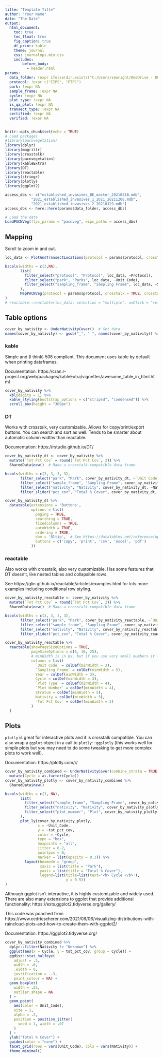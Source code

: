 ```yaml
---
title: "Template Title"
author: "Your Name"
date: "The Date"
output: 
  html_document:
    toc: true
    toc_float: true
    fig_caption: true
    df_print: kable
    theme: journal
    css: journalnps.min.css
    includes:
        before_body:
          - header.html
params:
  data_folder: !expr ifelse(dir.exists("C:/Users/sewright/OneDrive - DOI/Data Scientist Projects/FY2022/PACN/"), "C:/Users/sewright/OneDrive - DOI/Data Scientist Projects/FY2022/PACN/", "C:/Users/JJGross/OneDrive - DOI/Documents/Certification_Local/Databases/EIPS/")
  protocol: !expr c("EIPS", "FTPC")
  park: !expr NA
  sample_frame: !expr NA
  cycle: !expr NA
  plot_type: !expr NA
  is_qa_plot: !expr NA
  transect_type: !expr NA
  certified: !expr NA
  verified: !expr NA
---
```


```r
knitr::opts_chunk$set(echo = TRUE)
# Load packages
#library(pacnvegetation)
library(dplyr)
library(magrittr)
library(crosstalk)
library(pacnvegetation)
library(kableExtra)
library(DT)
library(reactable)
library(stringr)
library(plotly)
library(ggplot2)

access_dbs <- c("established_invasives_BE_master_20210818.mdb",
            "2021_established_invasives_1_2021_20211208.mdb",
            "2021_established_invasives_2_20210129.mdb")
access_dbs <- here::here(params$data_folder, access_dbs)

# Load the data
LoadPACNVeg(ftpc_params = "pacnveg", eips_paths = access_dbs)
```

## Mapping

Scroll to zoom in and out.

```r
loc_data <- PlotAndTransectLocations(protocol = params$protocol, crosstalk = TRUE, crosstalk_group = "map", park = params$park, sample_frame = params$sample_frame, cycle = params$cycle, plot_type = params$plot_type, is_qa_plot = params$is_qa_plot, transect_type = params$transect_type, certified = params$certified, verified = params$verified)

bscols(widths = c(3,NA),
       list(
         filter_select("protocol", "Protocol", loc_data, ~Protocol),
         filter_select("park", "Parks", loc_data, ~Unit_Code),
         filter_select("sampling_frame", "Sampling Frame", loc_data, ~Sampling_Frame)
       ),
       MapPACNVeg(protocol = params$protocol, crosstalk = TRUE, crosstalk_group = "map", park = params$park, sample_frame = params$sample_frame, cycle = params$cycle, plot_type = params$plot_type, is_qa_plot = params$is_qa_plot, transect_type = params$transect_type, certified = params$certified, verified = params$verified)
)
# reactable::reactable(loc_data, selection = "multiple", onClick = "select", minRows = 10)
```

## Table options

```r
cover_by_nativity <- UnderNativityCover()  # Get data
names(cover_by_nativity) <- gsub("_", " ", names(cover_by_nativity)) %>% str_to_title()  # Make column names nicer for display
```


### kable

Simple and (I think) 508 compliant. This document uses kable by default when printing dataframes. 

Documentation: https://cran.r-project.org/web/packages/kableExtra/vignettes/awesome_table_in_html.html

```r
cover_by_nativity %>%
  kbl(digits = 1) %>%
  kable_styling(bootstrap_options = c("striped", "condensed")) %>%
  scroll_box(height = "300px")
```

### DT

Works with crosstalk, very customizable. Allows for copy/print/export buttons. You can search and sort as well. Tends to be smarter about automatic column widths than reactable. 

Documentation: https://rstudio.github.io/DT/

```r
cover_by_nativity_dt <- cover_by_nativity %>%
  mutate(`Tot Pct Cov` = round(`Tot Pct Cov`, 2)) %>%
  SharedData$new()  # Make a crosstalk-compatible data frame

bscols(widths = c(3, 3, 3, 3),
       filter_select("park", "Park", cover_by_nativity_dt, ~`Unit Code`),
       filter_select("sample_frame", "Sampling Frame", cover_by_nativity_dt, ~`Sampling Frame`),
       filter_select("nativity", "Nativity", cover_by_nativity_dt, ~Nativity),
       filter_slider("pct_cov", "Total % Cover", cover_by_nativity_dt, ~`Tot Pct Cov`, step = 1, round = TRUE))

cover_by_nativity_dt %>%
  datatable(extensions = 'Buttons',
            options = list(
              paging = TRUE,
              searching = TRUE,
              fixedColumns = TRUE,
              autoWidth = TRUE,
              ordering = TRUE,
              dom = 'Bltip',  # See https://datatables.net/reference/option/dom for options here. Anything before the 't' goes at the top of the table; anything after goes at the bottom.
              buttons = c('copy', 'print', 'csv', 'excel', 'pdf')
            ))
```

### reactable

Also works with crosstalk, also very customizable. Has some features that DT doesn't, like nested tables and collapsible rows. 

See https://glin.github.io/reactable/articles/examples.html for lots more examples including conditional row styling.

```r
cover_by_nativity_reactable <- cover_by_nativity %>%
  mutate(`Tot Pct Cov` = round(`Tot Pct Cov`, 2)) %>%
  SharedData$new()  # Make a crosstalk-compatible data frame

bscols(widths = c(3, 3, 3, 3),
       filter_select("park", "Park", cover_by_nativity_reactable, ~`Unit Code`),
       filter_select("sample_frame", "Sampling Frame", cover_by_nativity_reactable, ~`Sampling Frame`),
       filter_select("nativity", "Nativity", cover_by_nativity_reactable, ~Nativity),
       filter_slider("pct_cov", "Total % Cover", cover_by_nativity_reactable, ~`Tot Pct Cov`, step = 1, round = TRUE))

cover_by_nativity_reactable %>%
  reactable(showPageSizeOptions = TRUE,
            pageSizeOptions = c(5, 10, 25),
            # minWidth is in px, but if you use very small numbers it'll effectively just set the ratio of column widths and you don't have to worry about picking reasonable widths in px.
            columns = list(
              `Unit Code` = colDef(minWidth = 3),  
              `Sampling Frame` = colDef(minWidth = 5),
              Year = colDef(minWidth = 3),
              Cycle = colDef(minWidth = 3),
              `Plot Type` = colDef(minWidth = 4),
              `Plot Number` = colDef(minWidth = 4),
              Stratum = colDef(minWidth = 5),
              Nativity = colDef(minWidth = 5),
              `Tot Pct Cov` = colDef(minWidth = 3)
            )
  )
```

## Plots

`plotly` is great for interactive plots and it is crosstalk compatible. You can also wrap a `ggplot` object in a call to `plotly::ggplotly` (this works well for simple plots but you may need to do some tweaking to get more complex plots to work well). 

Documentation: https://plotly.com/r/

```r
cover_by_nativity_combined <- UnderNativityCover(combine_strata = TRUE) %>% # Get data
  mutate(Cycle = as.factor(Cycle))
cover_by_nativity_plotly <- cover_by_nativity_combined %>%
  SharedData$new()

bscols(widths = c(3, NA),
       list(
         filter_select("sample_frame", "Sampling Frame", cover_by_nativity_plotly, ~Sampling_Frame),
         filter_select("nativity", "Nativity", cover_by_nativity_plotly, ~Nativity),
         filter_select("plot_number", "Plot", cover_by_nativity_plotly, ~Plot_Number)
       ),
       plot_ly(cover_by_nativity_plotly,
               x = ~Unit_Code,
               y = ~tot_pct_cov,
               color = ~Cycle,
               type = "box",
               boxpoints = "all",
               jitter = 0.2,
               pointpos = 0,
               marker = list(opacity = 0.3)) %>%
         layout(boxmode = "group",
                xaxis = list(title = "Park"),
                yaxis = list(title = "Total % Cover"),
                legend=list(title=list(text='<b> Cycle </b>'),
                            y = 0.5))
)


```

Although ggplot isn't interactive, it is highly customizable and widely used. There are also many extensions to ggplot that provide additional functionality: https://exts.ggplot2.tidyverse.org/gallery/

This code was poached from https://www.cedricscherer.com/2021/06/06/visualizing-distributions-with-raincloud-plots-and-how-to-create-them-with-ggplot2/

Documentation: https://ggplot2.tidyverse.org/

```r
cover_by_nativity_combined %>%
  dplyr::filter(Nativity != "Unknown") %>%
  ggplot(aes(x = Cycle, y = tot_pct_cov, group = Cycle)) + 
  ggdist::stat_halfeye(
    adjust = .5, 
    width = .6, 
    .width = 0, 
    justification = -.3, 
    point_colour = NA) + 
  geom_boxplot(
    width = .25,
    outlier.shape = NA
  ) +
  geom_point(
    aes(color = Unit_Code),
    size = 1,
    alpha = .2,
    position = position_jitter(
      seed = 1, width = .07
    )
  ) +
  ylab("Total % Cover") +
  guides(color = "none") +
  facet_grid(rows = vars(Unit_Code), cols = vars(Nativity)) +
  theme_minimal()
```
